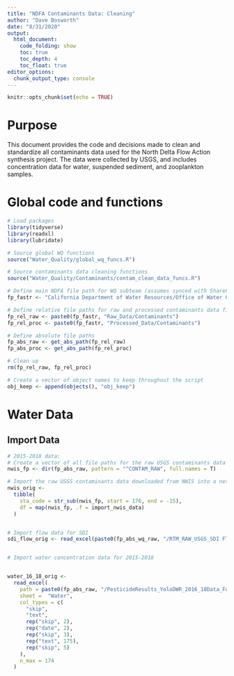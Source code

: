 ```yaml
---
title: "NDFA Contaminants Data: Cleaning"
author: "Dave Bosworth"
date: "8/31/2020"
output: 
  html_document: 
    code_folding: show
    toc: true
    toc_depth: 4
    toc_float: true
editor_options: 
  chunk_output_type: console
---
```


```r
knitr::opts_chunk$set(echo = TRUE)
```

# Purpose

This document provides the code and decisions made to clean and standardize all contaminants data used for the North Delta Flow Action synthesis project. The data were collected by USGS, and includes concentration data for water, suspended sediment, and zooplankton samples.

# Global code and functions

```r
# Load packages
library(tidyverse)
library(readxl)
library(lubridate)
```

```r
# Source global WQ functions
source("Water_Quality/global_wq_funcs.R")

# Source contaminants data cleaning functions
source("Water_Quality/Contaminants/contam_clean_data_funcs.R")
```

```r
# Define main NDFA file path for WQ subteam (assumes synced with SharePoint)
fp_fastr <- "California Department of Water Resources/Office of Water Quality and Estuarine Ecology - North Delta Flow Action/WQ_Subteam/"

# Define relative file paths for raw and processed contaminants data files
fp_rel_raw <- paste0(fp_fastr, "Raw_Data/Contaminants")
fp_rel_proc <- paste0(fp_fastr, "Processed_Data/Contaminants")

# Define absolute file paths
fp_abs_raw <- get_abs_path(fp_rel_raw)
fp_abs_proc <- get_abs_path(fp_rel_proc)

# Clean up
rm(fp_rel_raw, fp_rel_proc)

# Create a vector of object names to keep throughout the script
obj_keep <- append(objects(), "obj_keep")
```

# Water Data

## Import Data

```r
# 2015-2018 data:
# Create a vector of all file paths for the raw USGS contaminants data downloaded from NWIS
nwis_fp <- dir(fp_abs_raw, pattern = "^CONTAM_RAW", full.names = T)

# Import the raw USGS contaminants data downloaded from NWIS into a nested dataframe
nwis_orig <-
  tibble(
    sta_code = str_sub(nwis_fp, start = 176, end = -15),
    df = map(nwis_fp, .f = import_nwis_data)
  )


# Import flow data for SDI
sdi_flow_orig <- read_excel(paste0(fp_abs_wq_raw, "/RTM_RAW_USGS_SDI Flow_2011-2018.xlsx"))


# Import water concentration data for 2015-2018


water_16_18_orig <- 
  read_excel(
    path = paste0(fp_abs_raw, "/PesticideResults_YoloDWR_2016_18Data_ForDWR.xlsx"),
    sheet =  "Water",
    col_types = c(
      "skip",
      "text",
      rep("skip", 2),
      rep("date", 2),
      rep("skip", 3),
      rep("text", 175),
      rep("skip", 5)
    ),
    n_max = 174
  )


```



